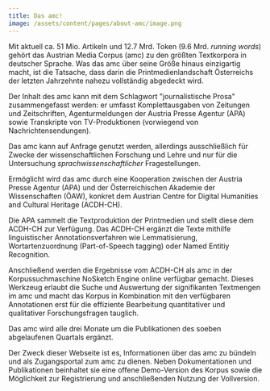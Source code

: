 ```yaml
---
title: Das amc!
image: /assets/content/pages/about-amc/image.png
---
```

Mit aktuell ca. 51 Mio. Artikeln und 12.7 Mrd. Token (9.6 Mrd. *running words*) gehört das Austrian Media Corpus (amc) zu den größten Textkorpora in deutscher Sprache. Was das amc über seine Größe hinaus einzigartig macht, ist die Tatsache, dass darin die Printmedienlandschaft Österreichs der letzten Jahrzehnte nahezu vollständig abgedeckt wird.

Der Inhalt des amc kann mit dem Schlagwort "journalistische Prosa" zusammengefasst werden: er umfasst Komplettausgaben von Zeitungen und Zeitschriften, Agenturmeldungen der Austria Presse Agentur (APA) sowie Transkripte von TV-Produktionen (vorwiegend von Nachrichtensendungen).

Das amc kann auf Anfrage genutzt werden, allerdings ausschließlich für Zwecke der wissenschaftlichen Forschung und Lehre und nur für die Untersuchung *sprachwissenschaftlicher* Fragestellungen.

Ermöglicht wird das amc durch eine Kooperation zwischen der Austria Presse Agentur (APA) und der Österreichischen Akademie der Wissenschaften (ÖAW), konkret dem Austrian Centre for Digital Humanities and Cultural Heritage (ACDH-CH).

Die APA sammelt die Textproduktion der Printmedien und stellt diese dem ACDH-CH zur Verfügung. Das ACDH-CH ergänzt die Texte mithilfe linguistischer Annotationsverfahren wie Lemmatisierung, Wortartenzuordnung (Part-of-Speech tagging) oder Named Entitiy Recognition.

Anschließend werden die Ergebnisse vom ACDH-CH als amc in der Korpussuchmaschine NoSketch Engine online verfügbar gemacht. Dieses Werkzeug erlaubt die Suche und Auswertung der signifikanten Textmengen im amc und macht das Korpus in Kombination mit den verfügbaren Annotationen erst für die effiziente Bearbeitung quantitativer und qualitativer Forschungsfragen tauglich.

Das amc wird alle drei Monate um die Publikationen des soeben abgelaufenen Quartals ergänzt. 

Der Zweck dieser Webseite ist es, Informationen über das amc zu bündeln und als Zugangsportal zum amc zu dienen. Neben Dokumentationen und Publikationen beinhaltet sie eine offene Demo-Version des Korpus sowie die Möglichkeit zur Registrierung und anschließenden Nutzung der Vollversion.
